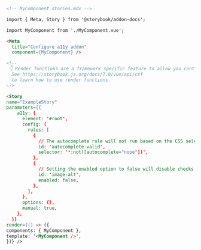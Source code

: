 ```md
<!-- MyComponent.stories.mdx -->

import { Meta, Story } from '@storybook/addon-docs';

import MyComponent from './MyComponent.vue';

<Meta 
  title="Configure a11y addon" 
  component={MyComponent} />

<!--
 👇 Render functions are a framework specific feature to allow you control on how the component renders.
  See https://storybook.js.org/docs/7.0/vue/api/csf
  to learn how to use render functions.
-->

<Story
name="ExampleStory"
parameters={{
    a11y: {
      element: '#root',
      config: {
        rules: [
          {
            // The autocomplete rule will not run based on the CSS selector provided
            id: 'autocomplete-valid',
            selector: '*:not([autocomplete="nope"])',
          },
          {
            // Setting the enabled option to false will disable checks for this particular rule on all stories.
            id: 'image-alt',
            enabled: false,
          },
        ],
      },
      options: {},
      manual: true,
    },
  }}
render={() => ({
components: { MyComponent },
template: '<MyComponent />',
})} />
```
